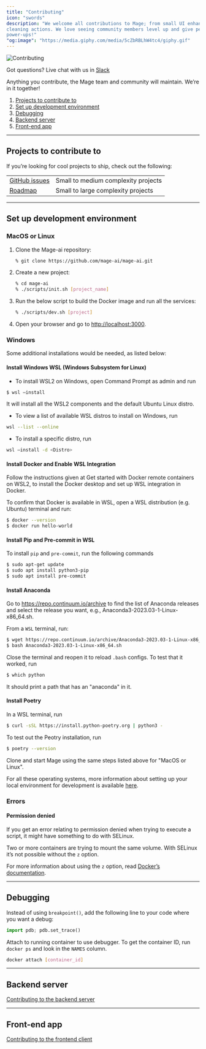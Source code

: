```yaml
---
title: "Contributing"
icon: "swords"
description: "We welcome all contributions to Mage; from small UI enhancements to brand new
cleaning actions. We love seeing community members level up and give people
power-ups!"
"og:image": "https://media.giphy.com/media/5cZbRBLhW4tc4/giphy.gif"
---
```


<Frame>
  <img alt="Contributing" src="https://media.giphy.com/media/5cZbRBLhW4tc4/giphy.gif" />
</Frame>

Got questions? Live chat with us in [Slack](https://www.mage.ai/chat)

Anything you contribute, the Mage team and community will maintain. We’re in it
together!

1. [Projects to contribute to](#projects-to-contribute-to)
2. [Set up development environment](#set-up-development-environment)
3. [Debugging](#debugging)
4. [Backend server](#backend-server)
5. [Front-end app](#front-end-app)

---

## Projects to contribute to

If you’re looking for cool projects to ship, check out the following:

|                                                            |                                     |
| ---------------------------------------------------------- | ----------------------------------- |
| [GitHub issues](https://github.com/mage-ai/mage-ai/issues) | Small to medium complexity projects |
| [Roadmap](https://airtable.com/shrJctaGt4tvU27uF/tbl5bIlFkk2KhCpL4)| Small to large complexity projects  |

---

## Set up development environment

### MacOS or Linux

1. Clone the Mage-ai repository:
   ```bash
   % git clone https://github.com/mage-ai/mage-ai.git
   ```
2. Create a new project:
   ```bash
   % cd mage-ai
   % ./scripts/init.sh [project_name]
   ```
3. Run the below script to build the Docker image and run all the services:
   ```bash
   % ./scripts/dev.sh [project]
   ```
4. Open your browser and go to [http://localhost:3000](http://localhost:3000).

### Windows

Some additional installations would be needed, as listed below:

#### Install Windows WSL (Windows Subsystem for Linux)

* To install WSL2 on Windows, open Command Prompt as admin and run
```bash
$ wsl –install
```
It will install all the WSL2 components and the default Ubuntu Linux distro.
* To view a list of available WSL distros to install on Windows, run
```bash
wsl --list --online
```
* To install a specific distro, run
```bash
wsl –install -d <Distro>
```

#### Install Docker and Enable WSL Integration

Follow the instructions given at Get started with Docker remote containers on WSL2,
to install the Docker desktop and set up WSL integration in Docker. 

To confirm that Docker is available in WSL, open a WSL distribution (e.g. Ubuntu) terminal and run:
```bash
$ docker --version
$ docker run hello-world
```

#### Install Pip and Pre-commit in WSL

To install `pip` and `pre-commit`, run the following commands 
```bash
$ sudo apt-get update
$ sudo apt install python3-pip
$ sudo apt install pre-commit
```

#### Install Anaconda

Go to https://repo.continuum.io/archive to find the list of Anaconda releases
and select the release you want, e.g., Anaconda3-2023.03-1-Linux-x86_64.sh.

From a `WSL` terminal, run:
```bash
$ wget https://repo.continuum.io/archive/Anaconda3-2023.03-1-Linux-x86_64.sh
$ bash Anaconda3-2023.03-1-Linux-x86_64.sh
```
Close the terminal and reopen it to reload `.bash` configs. To test that it worked, run
```bash
$ which python
```
It should print a path that has an "anaconda" in it.

#### Install Poetry

In a WSL terminal, run
```bash
$ curl -sSL https://install.python-poetry.org | python3 -
```
To test out the Peotry installation, run
```bash
$ poetry --version
```

Clone and start Mage using the same steps listed above for "MacOS or Linux".

For all these operating systems, more information about setting up your local environment
for development is available [here](https://github.com/mage-ai/mage-ai/blob/master/README_dev.md).

### Errors

#### Permission denied

If you get an error relating to permission denied when trying to execute a script,
it might have something to do with SELinux.

Two or more containers are trying to mount the same volume. With SELinux it’s not possible without
the `z` option.

For more information about using the `z` option,
read [Docker’s documentation](https://docs.docker.com/storage/bind-mounts/).

---

## Debugging

Instead of using `breakpoint()`, add the following line to your code where you
want a debug:

```python
import pdb; pdb.set_trace()
```

Attach to running container to use debugger. To get the container ID, run
`docker ps` and look in the `NAMES` column.

```bash
docker attach [container_id]
```

---

## Backend server

[Contributing to the backend server](/contributing/backend/overview)

---

## Front-end app

[Contributing to the frontend client](/contributing/frontend/overview)
